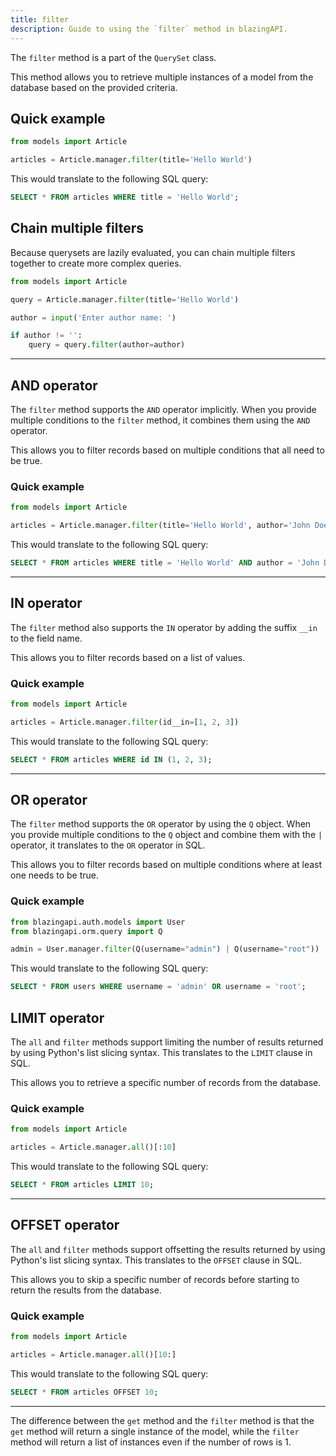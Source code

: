 ```yaml
---
title: filter
description: Guide to using the `filter` method in blazingAPI.
---
```


The `filter` method is a part of the `QuerySet` class.

This method allows you to retrieve multiple instances of a model from the database based on the provided criteria.

## Quick example

```python
from models import Article

articles = Article.manager.filter(title='Hello World')
```

This would translate to the following SQL query:

```sql
SELECT * FROM articles WHERE title = 'Hello World';
```

## Chain multiple filters

Because querysets are lazily evaluated, you can chain multiple filters together to create more complex queries.

```python
from models import Article

query = Article.manager.filter(title='Hello World')

author = input('Enter author name: ')

if author != '':
    query = query.filter(author=author)
```

<hr/>

## AND operator

The `filter` method supports the `AND` operator implicitly. When you provide multiple conditions to the `filter` method, it combines them using the `AND` operator.

This allows you to filter records based on multiple conditions that all need to be true.

### Quick example

```python
from models import Article

articles = Article.manager.filter(title='Hello World', author='John Doe')
```

This would translate to the following SQL query:

```sql
SELECT * FROM articles WHERE title = 'Hello World' AND author = 'John Doe';
```

<hr/>

## IN operator

The `filter` method also supports the `IN` operator by adding the suffix `__in` to the field name.

This allows you to filter records based on a list of values.

### Quick example

```python
from models import Article

articles = Article.manager.filter(id__in=[1, 2, 3])
```

This would translate to the following SQL query:

```sql
SELECT * FROM articles WHERE id IN (1, 2, 3);
```

<hr/>

## OR operator

The `filter` method supports the `OR` operator by using the `Q` object. When you provide multiple conditions to the `Q` object and combine them with the `|` operator, it translates to the `OR` operator in SQL.

This allows you to filter records based on multiple conditions where at least one needs to be true.

### Quick example

```python
from blazingapi.auth.models import User
from blazingapi.orm.query import Q

admin = User.manager.filter(Q(username="admin") | Q(username="root"))
```

This would translate to the following SQL query:

```sql
SELECT * FROM users WHERE username = 'admin' OR username = 'root';
```

## LIMIT operator

The `all` and `filter` methods support limiting the number of results returned by using Python's list slicing syntax. This translates to the `LIMIT` clause in SQL.

This allows you to retrieve a specific number of records from the database.

### Quick example

```python
from models import Article

articles = Article.manager.all()[:10]
```

This would translate to the following SQL query:

```sql
SELECT * FROM articles LIMIT 10;
```

<hr/>

## OFFSET operator

The `all` and `filter` methods support offsetting the results returned by using Python's list slicing syntax. This translates to the `OFFSET` clause in SQL.

This allows you to skip a specific number of records before starting to return the results from the database.

### Quick example

```python
from models import Article

articles = Article.manager.all()[10:]
```

This would translate to the following SQL query:

```sql
SELECT * FROM articles OFFSET 10;
```

<hr/>

The difference between the `get` method and the `filter` method is that the `get` method will return a single instance of the model, while the `filter` method will return a list of instances even if the number of rows is 1.